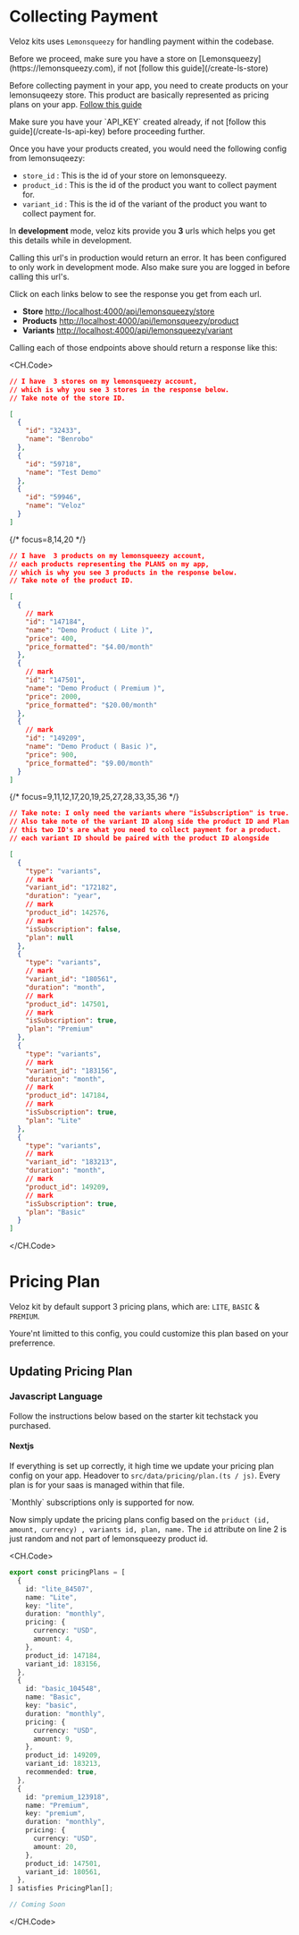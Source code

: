 
# Collecting Payment

Veloz kits uses `Lemonsqueezy` for handling payment within the codebase.

<Callout type="warning">
  Before we proceed, make sure you have a store on
  [Lemonsqueezy](https://lemonsqueezy.com), if not [follow this
  guide](/create-ls-store)
</Callout>

Before collecting payment in your app, you need to create products on your lemonsuqeezy store. This product are basically represented as pricing plans on your app. [Follow this guide](/create-ls-products)

<Callout type="warning">
  Make sure you have your `API_KEY` created already, if not [follow this
  guide](/create-ls-api-key) before proceeding further.
</Callout>

Once you have your products created, you would need the following config from lemonsuqeezy:

- `store_id` : This is the id of your store on lemonsqueezy.
- `product_id` : This is the id of the product you want to collect payment for.
- `variant_id` : This is the id of the variant of the product you want to collect payment for.

In **development** mode, veloz kits provide you **3** urls which helps you get this details while in development.

<Callout type="warning">
  Calling this url's in production would return an error. It has been configured
  to only work in development mode. Also make sure you are logged in before
  calling this url's.
</Callout>

Click on each links below to see the response you get from each url.

- **Store** [http://localhost:4000/api/lemonsqueezy/store](http://localhost:4000/api/lemonsqueezy/store)
- **Products** [http://localhost:4000/api/lemonsqueezy/product](http://localhost:4000/api/lemonsqueezy/product)
- **Variants** [http://localhost:4000/api/lemonsqueezy/variant](http://localhost:4000/api/lemonsqueezy/variant)

Calling each of those endpoints above should return a response like this:

<CH.Code>

```json store focus=7,11,15
// I have  3 stores on my lemonsqueezy account,
// which is why you see 3 stores in the response below.
// Take note of the store ID.

[
  {
    "id": "32433",
    "name": "Benrobo"
  },
  {
    "id": "59718",
    "name": "Test Demo"
  },
  {
    "id": "59946",
    "name": "Veloz"
  }
]
```

{/* focus=8,14,20 */}

```json product
// I have  3 products on my lemonsqueezy account,
// each products representing the PLANS on my app,
// which is why you see 3 products in the response below.
// Take note of the product ID.

[
  {
    // mark
    "id": "147184",
    "name": "Demo Product ( Lite )",
    "price": 400,
    "price_formatted": "$4.00/month"
  },
  {
    // mark
    "id": "147501",
    "name": "Demo Product ( Premium )",
    "price": 2000,
    "price_formatted": "$20.00/month"
  },
  {
    // mark
    "id": "149209",
    "name": "Demo Product ( Basic )",
    "price": 900,
    "price_formatted": "$9.00/month"
  }
]
```

{/* focus=9,11,12,17,20,19,25,27,28,33,35,36 */}

```json variants
// Take note: I only need the variants where "isSubscription" is true.
// Also take note of the variant ID along side the product ID and Plan.
// this two ID's are what you need to collect payment for a product.
// each variant ID should be paired with the product ID alongside

[
  {
    "type": "variants",
    // mark
    "variant_id": "172182",
    "duration": "year",
    // mark
    "product_id": 142576,
    // mark
    "isSubscription": false,
    "plan": null
  },
  {
    "type": "variants",
    // mark
    "variant_id": "180561",
    "duration": "month",
    // mark
    "product_id": 147501,
    // mark
    "isSubscription": true,
    "plan": "Premium"
  },
  {
    "type": "variants",
    // mark
    "variant_id": "183156",
    "duration": "month",
    // mark
    "product_id": 147184,
    // mark
    "isSubscription": true,
    "plan": "Lite"
  },
  {
    "type": "variants",
    // mark
    "variant_id": "183213",
    "duration": "month",
    // mark
    "product_id": 149209,
    // mark
    "isSubscription": true,
    "plan": "Basic"
  }
]
```

</CH.Code>

# Pricing Plan

Veloz kit by default support 3 pricing plans, which are: `LITE`, `BASIC` & `PREMIUM`.

Youre'nt limitted to this config, you could customize this plan based on your preferrence.

## Updating Pricing Plan

### Javascript Language

Follow the instructions below based on the starter kit techstack you purchased.

#### Nextjs

If everything is set up correctly, it high time we update your pricing plan config on your app. Headover to `src/data/pricing/plan.(ts / js)`. Every plan is for your saas is managed within that file.

<Callout type="info">
  `Monthly` subscriptions only is supported for now.
</Callout>

Now simply update the pricing plans config based on the `priduct (id, amount, currency) , variants id, plan, name.` The `id` attribute on line 2 is just random and not part of lemonsqueezy product id.

<CH.Code>

```ts plan.ts
export const pricingPlans = [
  {
    id: "lite_84507",
    name: "Lite",
    key: "lite",
    duration: "monthly",
    pricing: {
      currency: "USD",
      amount: 4,
    },
    product_id: 147184,
    variant_id: 183156,
  },
  {
    id: "basic_104548",
    name: "Basic",
    key: "basic",
    duration: "monthly",
    pricing: {
      currency: "USD",
      amount: 9,
    },
    product_id: 149209,
    variant_id: 183213,
    recommended: true,
  },
  {
    id: "premium_123918",
    name: "Premium",
    key: "premium",
    duration: "monthly",
    pricing: {
      currency: "USD",
      amount: 20,
    },
    product_id: 147501,
    variant_id: 180561,
  },
] satisfies PricingPlan[];
```

```js plan.js
// Coming Soon
```

</CH.Code>
